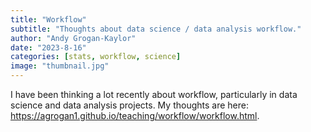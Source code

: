 ```yaml
---
title: "Workflow"
subtitle: "Thoughts about data science / data analysis workflow."
author: "Andy Grogan-Kaylor"
date: "2023-8-16"
categories: [stats, workflow, science]
image: "thumbnail.jpg"
---
```


I have been thinking a lot recently about workflow, particularly in data science and data analysis projects. My thoughts are here:  [https://agrogan1.github.io/teaching/workflow/workflow.html](https://agrogan1.github.io/teaching/workflow/workflow.html).







